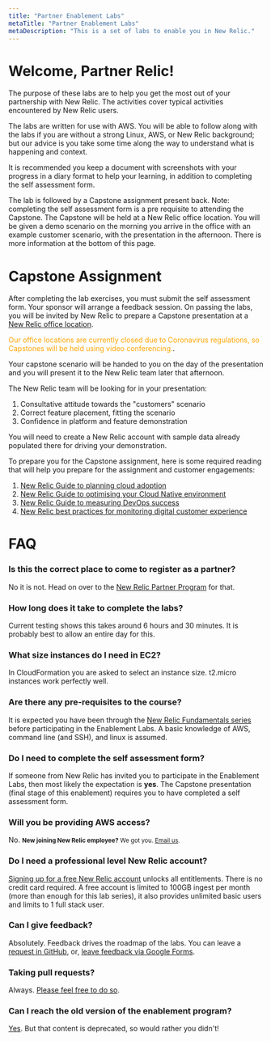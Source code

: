 ```yaml
---
title: "Partner Enablement Labs"
metaTitle: "Partner Enablement Labs"
metaDescription: "This is a set of labs to enable you in New Relic."
---
```


# Welcome, Partner Relic!

The purpose of these labs are to help you get the most out of your partnership with New Relic. The activities cover typical activities encountered by New Relic users.

The labs are written for use with AWS. You will be able to follow along with the labs if you are without a strong Linux, AWS, or New Relic background; but our advice is you take some time along the way to understand what is happening and context.

It is recommended you keep a document with screenshots with your progress in a diary format to help your learning, in addition to completing the self assessment form.

The lab is followed by a Capstone assignment present back. Note: completing the self assessment form is a pre requisite to attending the Capstone. The Capstone will be held at a New Relic office location. You will be given a demo scenario on the morning you arrive in the office with an example customer scenario, with the presentation in the afternoon. There is more information at the bottom of this page.

# Capstone Assignment

After completing the lab exercises, you must submit the self assessment form. Your sponsor will arrange a feedback session. On passing the labs, you will be invited by New Relic to prepare a Capstone presentation at a [New Relic office location](https://newrelic.com/about/contact-us).

<span style="color:orange">Our office locations are currently closed due to Coronavirus regulations, so Capstones will be held using video conferencing.</span>.

Your capstone scenario will be handed to you on the day of the presentation and you will present it to the New Relic team later that afternoon.

The New Relic team will be looking for in your presentation:

1. Consultative attitude towards the "customers" scenario
2. Correct feature placement, fitting the scenario
3. Confidence in platform and feature demonstration

You will need to create a New Relic account with sample data already populated there for driving your demonstration.

To prepare you for the Capstone assignment, here is some required reading that will help you prepare for the assignment and customer engagements:

1. [New Relic Guide to planning cloud adoption](https://docs.newrelic.com/docs/using-new-relic/welcome-new-relic/plan-your-cloud-adoption-strategy/guide-planning-your-cloud-adoption-strategy)
2. [New Relic Guide to optimising your Cloud Native environment](https://docs.newrelic.com/docs/using-new-relic/welcome-new-relic/optimize-your-cloud-native-environment/guide-optimizing-your-cloud-native-environment)
3. [New Relic Guide to measuring DevOps success](https://docs.newrelic.com/docs/using-new-relic/welcome-new-relic/measure-devops-success/guide-measuring-devops-success)
4. [New Relic best practices for monitoring digital customer experience](https://newrelic.com/resource/digital-customer-experience-best-practices)

# FAQ

### Is this the correct place to come to register as a partner?
No it is not. Head on over to the [New Relic Partner Program](https://newrelic.com/solutions/partners) for that.

### How long does it take to complete the labs?
Current testing shows this takes around 6 hours and 30 minutes. It is probably best to allow an entire day for this.

### What size instances do I need in EC2?
In CloudFormation you are asked to select an instance size. t2.micro instances work perfectly well.

### Are there any pre-requisites to the course?
It is expected you have been through the [New Relic Fundamentals series](https://learn.newrelic.com/series/fundamentals) before participating in the Enablement Labs.
A basic knowledge of AWS, command line (and SSH), and linux is assumed.

### Do I need to complete the self assessment form?
If someone from New Relic has invited you to participate in the Enablement Labs, then most likely the expectation is **yes**. The Capstone presentation (final stage of this enablement) requires you to have completed a self assessment form.

### Will you be providing AWS access?
No.
<small><b>New joining New Relic employee?</b> We got you. <a href="mailto:emea-partner-enablement@newrelic.com">Email us</a>.</small>

### Do I need a professional level New Relic account?
[Signing up for a free New Relic account](https://newrelic.com/signup) unlocks all entitlements. There is no credit card required. A free account is limited to 100GB ingest per month (more than enough for this lab series), it also provides unlimited basic users and limits to 1 full stack user.

### Can I give feedback?
Absolutely. Feedback drives the roadmap of the labs. You can leave a [request in GitHub](https://github.com/gspncr/new-relic-partner-enablement/issues/new), or, [leave feedback via Google Forms](https://docs.google.com/forms/d/e/1FAIpQLSelBxgP8y1fw1-4dIHG5qg8oVk_nlpsdUaFi5B5uOmhjAMQAA/viewform).

### Taking pull requests?
Always. [Please feel free to do so](https://github.com/gspncr/new-relic-partner-enablement/pulls).

### Can I reach the old version of the enablement program?
[Yes](http://emea-partners.newrelic-es.com/). But that content is deprecated, so would rather you didn't! 